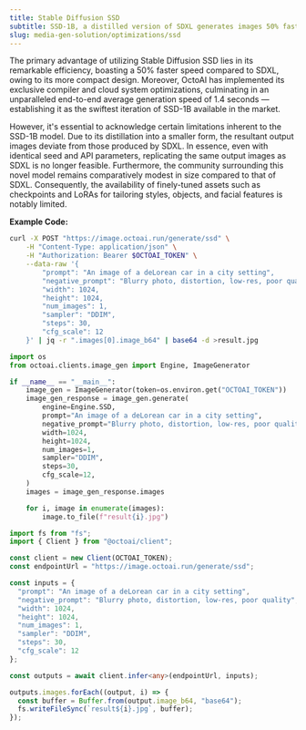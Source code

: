```yaml
---
title: Stable Diffusion SSD
subtitle: SSD-1B, a distilled version of SDXL generates images 50% faster than SDXL.
slug: media-gen-solution/optimizations/ssd
---
```



The primary advantage of utilizing Stable Diffusion SSD lies in its remarkable efficiency, boasting a 50% faster speed compared to SDXL, owing to its more compact design. Moreover, OctoAI has implemented its exclusive compiler and cloud system optimizations, culminating in an unparalleled end-to-end average generation speed of 1.4 seconds — establishing it as the swiftest iteration of SSD-1B available in the market.

However, it's essential to acknowledge certain limitations inherent to the SSD-1B model. Due to its distillation into a smaller form, the resultant output images deviate from those produced by SDXL. In essence, even with identical seed and API parameters, replicating the same output images as SDXL is no longer feasible. Furthermore, the community surrounding this novel model remains comparatively modest in size compared to that of SDXL. Consequently, the availability of finely-tuned assets such as checkpoints and LoRAs for tailoring styles, objects, and facial features is notably limited.

**Example Code:**
<CodeGroup>
```bash cURL
curl -X POST "https://image.octoai.run/generate/ssd" \
    -H "Content-Type: application/json" \
    -H "Authorization: Bearer $OCTOAI_TOKEN" \
    --data-raw '{
        "prompt": "An image of a deLorean car in a city setting",
        "negative_prompt": "Blurry photo, distortion, low-res, poor quality",
        "width": 1024,
        "height": 1024,
        "num_images": 1,
        "sampler": "DDIM",
        "steps": 30,
        "cfg_scale": 12
    }' | jq -r ".images[0].image_b64" | base64 -d >result.jpg
```

```Python Python
import os
from octoai.clients.image_gen import Engine, ImageGenerator

if __name__ == "__main__":
    image_gen = ImageGenerator(token=os.environ.get("OCTOAI_TOKEN"))
    image_gen_response = image_gen.generate(
        engine=Engine.SSD,
        prompt="An image of a deLorean car in a city setting",
        negative_prompt="Blurry photo, distortion, low-res, poor quality",
        width=1024,
        height=1024,
        num_images=1,
        sampler="DDIM",
        steps=30,
        cfg_scale=12,
    )
    images = image_gen_response.images

    for i, image in enumerate(images):
        image.to_file(f"result{i}.jpg")
```
```typescript Typescript
import fs from "fs";
import { Client } from "@octoai/client";

const client = new Client(OCTOAI_TOKEN);
const endpointUrl = "https://image.octoai.run/generate/ssd";

const inputs = {
  "prompt": "An image of a deLorean car in a city setting",
  "negative_prompt": "Blurry photo, distortion, low-res, poor quality",
  "width": 1024,
  "height": 1024,
  "num_images": 1,
  "sampler": "DDIM",
  "steps": 30,
  "cfg_scale": 12
};

const outputs = await client.infer<any>(endpointUrl, inputs);

outputs.images.forEach((output, i) => {
  const buffer = Buffer.from(output.image_b64, "base64");
  fs.writeFileSync(`result${i}.jpg`, buffer);
});
```
</CodeGroup>
